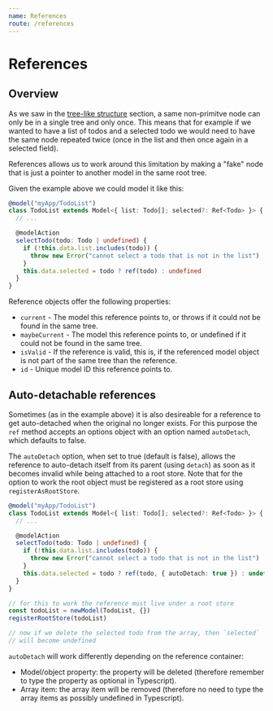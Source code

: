 ```yaml
---
name: References
route: /references
---
```


# References

## Overview

As we saw in the [tree-like structure](./treeLikeStructure) section, a same non-primitve node can only be in a single tree and only once.
This means that for example if we wanted to have a list of todos and a selected todo we would need to have the same node repeated twice (once in the list and then once again in a selected field).

References allows us to work around this limitation by making a "fake" node that is just a pointer to another model in the same root tree.

Given the example above we could model it like this:

```ts
@model("myApp/TodoList")
class TodoList extends Model<{ list: Todo[]; selected?: Ref<Todo> }> {
  // ...

  @modelAction
  selectTodo(todo: Todo | undefined) {
    if (!this.data.list.includes(todo)) {
      throw new Error("cannot select a todo that is not in the list")
    }
    this.data.selected = todo ? ref(todo) : undefined
  }
}
```

Reference objects offer the following properties:

- `current` - The model this reference points to, or throws if it could not be found in the same tree.
- `maybeCurrent` - The model this reference points to, or undefined if it could not be found in the same tree.
- `isValid` - If the reference is valid, this is, if the referenced model object is not part of the same tree than the reference.
- `id` - Unique model ID this reference points to.

## Auto-detachable references

Sometimes (as in the example above) it is also desireable for a reference to get auto-detached when the original no longer exists. For this purpose the `ref` method accepts an options object with an option named `autoDetach`, which defaults to false.

The `autoDetach` option, when set to true (default is false), allows the reference to auto-detach itself from its parent (using `detach`) as soon as it becomes invalid while being attached to a root store. Note that for the option to work the root object must be registered as a root store using `registerAsRootStore`.

```ts
@model("myApp/TodoList")
class TodoList extends Model<{ list: Todo[]; selected?: Ref<Todo> }> {
  // ...

  @modelAction
  selectTodo(todo: Todo | undefined) {
    if (!this.data.list.includes(todo)) {
      throw new Error("cannot select a todo that is not in the list")
    }
    this.data.selected = todo ? ref(todo, { autoDetach: true }) : undefined
  }
}

// for this to work the reference must live under a root store
const todoList = newModel(TodoList, {})
registerRootStore(todoList)

// now if we delete the selected todo from the array, then `selected`
// will become undefined
```

`autoDetach` will work differently depending on the reference container:

- Model/object property: the property will be deleted (therefore remember to type the property as optional in Typescript).
- Array item: the array item will be removed (therefore no need to type the array items as possibly undefined in Typescript).
